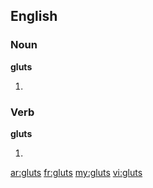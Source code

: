 ==English==

===Noun===
'''gluts'''

# {{plural of|[[glut]]}}


===Verb===
'''gluts'''

# {{third-person singular of|[[glut]]}}

[[ar:gluts]]
[[fr:gluts]]
[[my:gluts]]
[[vi:gluts]]